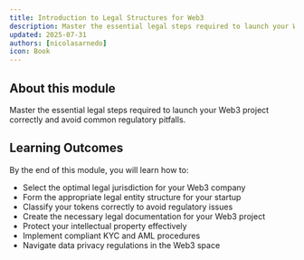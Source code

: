 ```yaml
---
title: Introduction to Legal Structures for Web3
description: Master the essential legal steps required to launch your Web3 project correctly and avoid common regulatory pitfalls
updated: 2025-07-31
authors: [nicolasarnedo]
icon: Book
---
```


## About this module
Master the essential legal steps required to launch your Web3 project correctly and avoid common regulatory pitfalls.

## Learning Outcomes
By the end of this module, you will learn how to:
- Select the optimal legal jurisdiction for your Web3 company
- Form the appropriate legal entity structure for your startup
- Classify your tokens correctly to avoid regulatory issues
- Create the necessary legal documentation for your Web3 project
- Protect your intellectual property effectively
- Implement compliant KYC and AML procedures
- Navigate data privacy regulations in the Web3 space